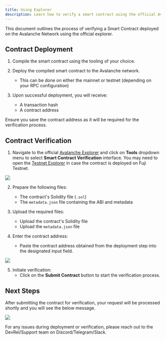 ```yaml
---
title: Using Explorer
description: Learn how to verify a smart contract using the official Avalanche Explorer.
---
```


This document outlines the process of verifying a Smart Contract deployed on the Avalanche Network using the official explorer.

## Contract Deployment

1. Compile the smart contract using the tooling of your choice.

2. Deploy the compiled smart contract to the Avalanche network.
   - This can be done on either the mainnet or testnet (depending on your RPC configuration)

3. Upon successful deployment, you will receive:
   - A transaction hash
   - A contract address

<Callout title="Note">
Ensure you save the contract address as it will be required for the verification process.
</Callout>

## Contract Verification

1. Navigate to the official [Avalanche Explorer](https://subnets.avax.network/) and click on **Tools** dropdown menu to select **Smart Contract Verification** interface. You may need to open the [Testnet Explorer](https://subnets-test.avax.network/) in case the contract is deployed on Fuji Testnet.

![](/images/verification-portal.png)

2. Prepare the following files:
   - The contract's Solidity file (`.sol`)
   - The `metadata.json` file containing the ABI and metadata

3. Upload the required files:
   - Upload the contract's Solidity file
   - Upload the `metadata.json` file

4. Enter the contract address:
   - Paste the contract address obtained from the deployment step into the designated input field.

![](/images/contract-addr-input.png)

5. Initiate verification:
   - Click on the **Submit Contract** button to start the verification process.

## Next Steps

After submitting the contract for verification, your request will be processed shortly and you will see the below message.

![](/images/verification-success.png)

For any issues during deployment or verification, please reach out to the DevRel/Support team on Discord/Telegram/Slack.